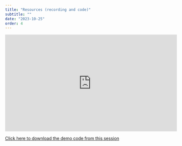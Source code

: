 ```yaml
---
title: "Resources (recording and code)"
subtitle: ""
date: "2023-10-25"
order: 4
---
```


<!-- Materials will be distributed sooner to the event. -->

<iframe width="560" height="315" src="https://youtu.be/cDzYjeRVjE4?list=PLQMuwuCypmejaddG2vsfIjIBgieFamwAc&t=3" title="YouTube video player" frameborder="0" allow="accelerometer; autoplay; clipboard-write; encrypted-media; gyroscope; picture-in-picture; web-share" allowfullscreen></iframe>

[Click here to download the demo code from this session](../../demo/day3.R)